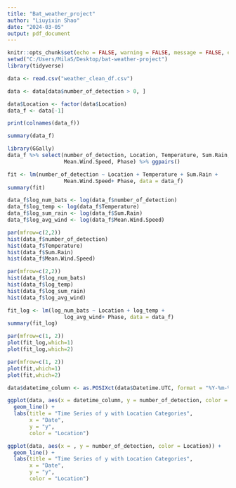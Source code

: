 ```yaml
---
title: "Bat_weather_project"
author: "Liuyixin Shao"
date: "2024-03-05"
output: pdf_document
---
```


```r
knitr::opts_chunk$set(echo = FALSE, warning = FALSE, message = FALSE, error = FALSE)
setwd("C:/Users/MilaS/Desktop/bat-weather-project")
library(tidyverse)
```

```r
data <- read.csv("weather_clean_df.csv")
```

```r
data <- data[data$number_of_detection > 0, ]
```


```r
data$Location <- factor(data$Location)
data_f <- data[-1]
```

```r
print(colnames(data_f))
```


```r
summary(data_f)

library(GGally)
data_f %>% select(number_of_detection, Location, Temperature, Sum.Rain,
                  Mean.Wind.Speed, Phase) %>% ggpairs()
```


```r
fit <- lm(number_of_detection ~ Location + Temperature + Sum.Rain + 
                  Mean.Wind.Speed+ Phase, data = data_f)
summary(fit)
```
```r
data_f$log_num_bats <- log(data_f$number_of_detection)
data_f$log_temp <- log(data_f$Temperature)
data_f$log_sum_rain <- log(data_f$Sum.Rain)
data_f$log_avg_wind <- log(data_f$Mean.Wind.Speed)
```
```r
par(mfrow=c(2,2))
hist(data_f$number_of_detection)
hist(data_f$Temperature)
hist(data_f$Sum.Rain)
hist(data_f$Mean.Wind.Speed)
```
```r
par(mfrow=c(2,2))
hist(data_f$log_num_bats)
hist(data_f$log_temp)
hist(data_f$log_sum_rain)
hist(data_f$log_avg_wind)
```
```r
fit_log <- lm(log_num_bats ~ Location + log_temp +  
                  log_avg_wind+ Phase, data = data_f)
summary(fit_log)
```

```r
par(mfrow=c(1, 2))
plot(fit_log,which=1)
plot(fit_log,which=2)
```

```r
par(mfrow=c(1, 2))
plot(fit,which=1)
plot(fit,which=2)
```

```r
data$datetime_column <- as.POSIXct(data$Datetime.UTC, format = "%Y-%m-%d %H:%M:%S")

```
```r
ggplot(data, aes(x = datetime_column, y = number_of_detection, color = Location)) +
  geom_line() +
  labs(title = "Time Series of y with Location Categories",
       x = "Date",
       y = "y",
       color = "Location")
```

```r
ggplot(data, aes(x = , y = number_of_detection, color = Location)) +
  geom_line() +
  labs(title = "Time Series of y with Location Categories",
       x = "Date",
       y = "y",
       color = "Location")
```
